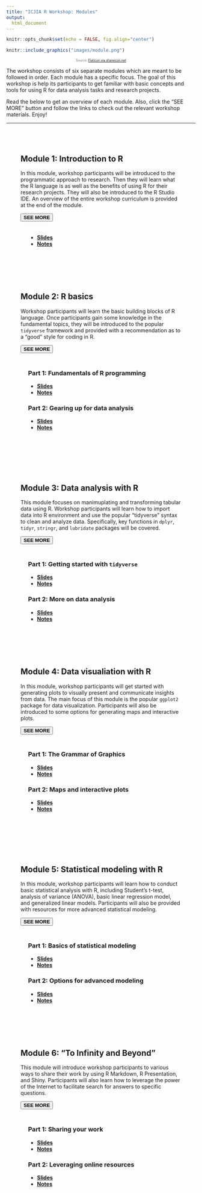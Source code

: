 ```yaml
---
title: "ICJIA R Workshop: Modules"
output:
  html_document
---
```

<style>
body {
  padding-bottom: 100px;
}

.row {
  padding: 10px;
}

.card {
  padding: 2em;
}
</style>

```r
knitr::opts_chunk$set(echo = FALSE, fig.align="center")
```

<div class="fade-in">
```r
knitr::include_graphics("images/module.png")
```
</div>
<p style="font-size:0.6em; text-align:center; color: #777;">
Source: <a href="https://www.shareicon.net/cubes-squares-geometrical-shapes-and-symbols-3d-interface-shapes-cube-823602">Flaticon via shareicon.net</a>
</p>

The workshop consists of six separate modules which are meant to be followed in order. Each module has a specific focus. The goal of this workshop is help its participants to get familiar with basic concepts and tools for using R for data analysis tasks and research projects.

Read the below to get an overview of each module. Also, click the "SEE MORE" button and follow the links to check out the relevant workshop materials. Enjoy!

***

<div class="row">
<div class="card col-sm-6">
## Module 1: Introduction to R
<div>
In this module, workshop participants will be introduced to the programmatic approach to research. Then they will learn what the R language is as well as the benefits of using R for their research projects. They will also be introduced to the R Studio IDE. An overview of the entire workshop curriculum is provided at the end of the module.

<button class="btn" type="button" data-toggle="collapse" data-target="#collapse-module-1" aria-expanded="false" aria-controls="collapse-module-1">**SEE MORE**</button>

<div class="collapse" id="collapse-module-1">
<div style="padding:20px;">
* [**Slides**](./slides/module1_slides.html){target="_blank"}
* [**Notes**](./notes/module1_notes.html){target="_blank"}
</div>
</div>
</div>
</div>
<div class="card col-sm-6">
## Module 2: R basics
<div>
Workshop participants will learn the basic building blocks of R language. Once participants gain some knowledge in the fundamental topics, they will be introduced to the popular `tidyverse` framework and provided with a recommendation as to a "good" style for coding in R.

<button class="btn" data-toggle="collapse" data-target="#collapse-module-2" aria-expanded="false" aria-controls="collapse-module-2">**SEE MORE**</button>

<div class="collapse mt-1" id="collapse-module-2">
<div style="padding:20px;">
### Part 1: Fundamentals of R programming

* [**Slides**](./slides/module2_slides1.html){target="_blank"}
* [**Notes**](./notes/module2_notes1.html){target="_blank"}

### Part 2: Gearing up for data analysis

* [**Slides**](./slides/module2_slides2.html){target="_blank"}
* [**Notes**](./notes/module2_notes2.html){target="_blank"}
</div>
</div>
</div>
</div>
</div>

<div class="row">
<div class="card col-sm-6">
## Module 3: Data analysis with R
<div>
This module focuses on manimuplating and transforming tabular data using R. Workshop participants will learn how to import data into R environment and use the popular "tidyverse" syntax to clean and analyze data. Specifically, key functions in `dplyr`, `tidyr`, `stringr`, and `lubridate` packages will be covered.

<button class="btn" data-toggle="collapse" data-target="#collapse-module-3" aria-expanded="false" aria-controls="collapse-module-3">**SEE MORE**</button>

<div class="collapse" id="collapse-module-3">
<div style="padding:20px;">
### Part 1: Getting started with `tidyverse`

* [**Slides**](./slides/module3_slides1.html){target="_blank"}
* [**Notes**](./notes/module3_notes1.html){target="_blank"}

### Part 2: More on data analysis

* [**Slides**](./slides/module3_slides2.html){target="_blank"}
* [**Notes**](./notes/module3_notes2.html){target="_blank"}
</div>
</div>
</div>
</div>
<div class="card col-sm-6">
## Module 4: Data visualiation with R
<div>
In this module, workshop participants will get started with generating plots to visually present and communicate insights from data. The main focus of this module is the popular `ggplot2` package for data visualization. Participants will also be introduced to some options for generating maps and interactive plots.

<button class="btn" data-toggle="collapse" data-target="#collapse-module-4" aria-expanded="false" aria-controls="collapse-module-4">**SEE MORE**</button>

<div class="collapse" id="collapse-module-4">
<div style="padding:20px;">
### Part 1: The Grammar of Graphics

* [**Slides**](./slides/module4_slides1.html){target="_blank"}
* [**Notes**](./notes/module4_notes1.html){target="_blank"}

### Part 2: Maps and interactive plots

* [**Slides**](./slides/module4_slides2.html){target="_blank"}
* [**Notes**](./notes/module4_notes2.html){target="_blank"}
</div>
</div>
</div>
</div>
</div>

<div class="row">
<div class="card col-sm-6">
## Module 5: Statistical modeling with R
<div>
In this module, workshop participants will learn how to conduct basic statistical analysis with R, including Student's t-test, analysis of variance (ANOVA), basic linear regression model, and generalized linear models. Participants will also be provided with resources for more advanced statistical modeling.

<button class="btn" data-toggle="collapse" data-target="#collapse-module-5" aria-expanded="false" aria-controls="collapse-module-5">**SEE MORE**</button>

<div class="collapse" id="collapse-module-5">
<div style="padding:20px;">
### Part 1: Basics of statistical modeling

* [**Slides**](./slides/module5_slides1.html){target="_blank"}
* [**Notes**](./notes/module5_notes1.html){target="_blank"}

### Part 2: Options for advanced modeling

* [**Slides**](./slides/module5_slides2.html){target="_blank"}
* [**Notes**](./notes/module5_notes2.html){target="_blank"}
</div>
</div>
</div>
</div>
<div class="card col-sm-6">
## Module 6: "To Infinity and Beyond"
<div>
This module will introduce workshop participants to various ways to share their work by using R Markdown, R Presentation, and Shiny. Participants will also learn how to leverage the power of the Internet to facilitate search for answers to specific questions.

<button class="btn" data-toggle="collapse" data-target="#collapse-module6" aria-expanded="false" aria-controls="collapse-module6">**SEE MORE**</button>

<div class="collapse" id="collapse-module6">
<div style="padding:20px;">
### Part 1: Sharing your work

* [**Slides**](./slides/module6_slides1.html){target="_blank"}
* [**Notes**](./notes/module6_notes1.html){target="_blank"}

### Part 2: Leveraging online resources

* [**Slides**](./slides/module6_slides2.html){target="_blank"}
* [**Notes**](./notes/module6_notes2.html){target="_blank"}
</div>
</div>
</div>
</div>
</div>